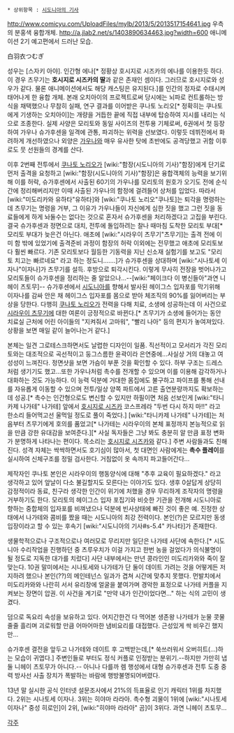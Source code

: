  * 상위항목 : [[시도니아의 기사]]

http://www.comicyu.com/UploadFiles/mylb/2013/5/2013517154641.jpg
우측의 분홍색 융합개체.
http://a.jlab2.net/s/1403890634463.jpg?width=600
애니메이션 2기 예고편에서 드러난 모습.

白羽衣つむぎ

성우는 [스자키 아야]. 인간형 에나[* 정황상 호시지로 시즈카의 에나를 이용한듯 하다. 이 경우  츠무기는 '''호시지로 시즈카의 딸'''과 같은 존재인 셈이다. 그러므로 호시지로와 성우가 같다. 물론 애니메이션에서도 해당 캐스팅은 유지된다.]를 인간의 정자로 수태시켜 태어나게 한 융합 개체. 본래 오치아이의 프로젝트로써 당시에는 뇌파로 컨트롤하는 방식을 채택했으나 무참히 실패, 연구 결과를 이어받은 쿠나토 노리오[* 정확히는 쿠나토에게 기생하는 오치아이]는 개량을 거듭한 끝에 직접 내부에 탑승하여 지시를 내리는 식으로 조종한다. 실제 사양은 모리토와 동일 사이즈의 전투용 기체로써, 6권에서 첫 등장하여 가우나 슈가후센을 일격에 관통, 파괴하는 위력을 선보였다. 이렇듯 데뷔전에서 화려하게 개선하였으나 외양은 [[가우나]]와 매우 유사한 탓에 초반에도 공격당했고 귀함 이후로도 뭇 선원들의 경계를 산다.

이후 2번째 전투에서 [[쿠나토 노리오]]가 [wiki:"함장(시도니아의 기사)"함장]에게 단기로 먼저 출격을 요청하고 [wiki:"함장(시도니아의 기사)"함장]은 융합객체의 능력을 보기위해 이를 허락, 슈가후센에서 사출된 60기의 가우나를 모리토의 원호가 오기도 전에 순식간에 정리해버리지만 이때 사출된 가우나의 함정에 걸려들어 상처를 입었다. 따라서 [wiki:"미도리카와 유하타"유하타]와 [wiki:"쿠나토 노리오"쿠나토]는 퇴각을 명령하는데 츠무기는 명령을 거부, 그 이유가 가우나들이 자신에게 심한 짓을 했고 그런 짓을 동료들에게 하게 놔둘수는 없다는 것으로 혼자서 슈가후센을 처리하겠다고 고집을 부린다. 결국 슈가후센과 정면으로 대치, 전투에 돌입하려는 찰나 때마침 도착한 모리토 부대[* 모리토 부대가 늦은건 아닌다. 애초에 [wiki:"시라우이 츠무기"츠무기]는 출격 전에 이미 함 밖에 있었기에 출격준비 과정이 함장의 허락 이외에는 전무했고 애초에 모리토보다 훨씬 빠르다. 기존 모리토보다 월등한 기동력을 지닌 신소재 실험기를 보고도 "모리토 치고는 빠르네요" 라고 하는 정도니.......]가 슈가후센을 상대하며 [wiki:"시나토세 이자나"이자나]가 츠무기를 설득. 후방으로 퇴각시킨다. 이렇게 무사히 전장을 벗어나가고 모리토들이 슈가후센을 정리하는 줄 알았으나...--[wiki:"페이크다 이 병신들아"과연 니헤이 츠토무]-- 슈가후센에서 [[시도니아]]를 향해서 발사된 헤이그스 입자포를 막기위해 이자나를 감싸 안은 채 헤이그스 입자포를 몸으로 받아 체조직의 90%를 잃어버리는 부상을 당한다. 다행히 [[쿠나토 노리오]]가 전력을 다해 치료, 소생에 성공하는데 이 사건으로 [[시라우이 츠무기]]에 대한 여론이 긍정적으로 바뀐다.[* 츠무기가 소생에 들어가는 동안 치료실 근처에 어린 아이들의 "지켜줘서 고마워", "빨리 나아" 등의 편지가 놓여져있다. 상황을 보면 매일 같이 늘어나는거 같다.] 

본체는 일견 그로테스크하면서도 날렵한 디자인이 일품. 직선적이고 모서리가 각진 모리토와는 대조적으로 곡선적이고 둥그스름한 윤곽이라 은연중에...사실상 거의 대놓고 여성성이 느껴진다. 정면샷을 보면 가슴이 부푼 것을 확인할 수 있다. 하부 구조는 드레스처럼 생기기도 했고...또한 가우나처럼 촉수를 전개할 수 있으며 이를 이용해 감각하거나 대화하는 것도 가능하다. 이 능력 덕분에 거대한 몸집에도 불구하고 파이프를 통해 선내를 자유롭게 이동할 수 있으며 전투/일상 양쪽 파트에서 고른 출연분량까지도 확보하는데 성공.[* 촉수는 인간형으로도 변신할 수 있지만 하필이면 처음 선보인게 [wiki:"타니카제 나가테" 나가테] 앞에서 [[호시지로 시즈카]] 코스프레라 "두번 다시 하지 마!!" 라고 한소리 들어먹고선 울먹일 정도로 풀이 죽었다.] [wiki:"타니카제 나가테" 나가테]는 처음부터 츠무기에게 호의를 품었고[* 나가테는 시라우이의 본체 표정까지 본능적으로 읽을 만큼 강한 유대감을 보여준다.][* 사실 독자들은 그냥 봐도 충분히 알 만큼 표정 변화가 분명하게 나타나는 편이다. 목소리는 [[호시지로 시즈카]]와 같다.] 주변 사람들과도 친해진다. 성격 자체는 싹싹하면서도 호기심이 많아서, 첫 대면인 사람에게는 '''촉수 플레이'''를 실시하여 신체구조를 정밀 검사한다. 거침없이 옷 속까지 파고들어간다...

제작자인 쿠나토 본인은 시라우이의 행동양식에 대해 "추후 교육이 필요하겠다." 라고 생각하고 있어 앞날이 다소 불길할지도 모른다는 이야기도 있다. 생후 0살답게 상당히 감정적이라 동료, 친구라 생각한 인간이 위기에 처했을 경우 무리하게 조작자의 명령을 거부하기도 한다. 모리토의 헤이그스 입자 포집기와 비슷한 기관을 전개해 시도니아로 향하는 중합체의 입자포를 비껴냈으나 덕분에 빈사상태에 빠진 것이 좋은 예. 진정한 상태에서 나가테와 콤비를 짰을 때는 시도니아의 최강 전력이다. 본인(?)은 모르지만 동생 입장이라고 할 수 있는 후속기 [wiki:"시도니아의 기사#s-5.4" 카나타]가 존재한다.

생물학적으로나 구조적으로나 여러모로 무리지만 일단은 나가테 사단에 속한다.[* 시도니아 수리작업을 진행하던 중 츠루우치가 이걸 가지고 한번 농을 걸었다가 의식불명이 될 정도로 지독한 대가를 치렀다] 사단 내부에서는 만년 콩라인인 미도리카와와 죽이 잘 맞는다. 10권 말미에서는 시나토세와 나가테가 단 둘이 데이트 가려는 것을 어떻게든 저지하려 했으나 본인(??)의 메인테넌스 일과가 겹쳐 시간에 맞추지 못했다. 먼발치에서 미도리카와와 나란히 서서 유리창에 얼굴을 붙여가며 경악한 표정으로 나가테 커플을 지켜보는 장면이 압권. 이 사건을 계기로 "만약 내가 인간이었다면..." 하는 식의 고민이 생겼다.

덤으로 독요리 속성을 보유하고 있다. 어지간한건 다 먹어본 생존왕 나가테가 눈물 콧물 줄줄 흘리며 괴로워할 만큼 어마어마한 냄비요리를 대접했다. 근성있게 싹 비우긴 했지만...

슈가후센 결전을 앞두고 나가테와 데이트 후 고백받는데,[* 쑥쓰러워서 오버히트(...)하는 모습이 귀엽다.] 주변인들로 부터도 정식 커플로 인정받는 분위기.--하지만 가만히 냅둘 니헤이 츠토무가 아니다.-- 아니나 다를까 렘 행성에서 대형 슈가후센과 전투 도중 중력 방사선 사출 장치가 폭발하는 바람에 행방불명되어버렸다.

13년 말 실시한 공식 인터넷 설문조사에서 21%의 득표율로 인기 캐릭터 1위를 차지했다. 2위는 시나토세 이자나. 3위는 히야마 라라아. 촉수형 괴물이 1위에 [wiki:"시나토세 이자나" 중성 히로인]이 2위, [wiki:"히야마 라라아" 곰]이 3위다. 과연 니헤이 츠토무...

[[각주]]
